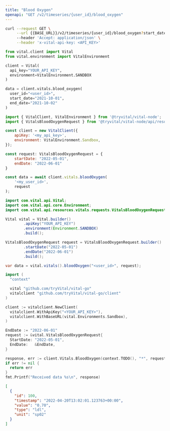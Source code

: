 ```yaml
---
title: "Blood Oxygen"
openapi: "GET /v2/timeseries/{user_id}/blood_oxygen"
---
```


<RequestExample>

```bash cURL
curl --request GET \
     --url {{BASE_URL}}/v2/timeseries/{user_id}/blood_oxygen?start_date={{START_DATE}}&end_date={{END_DATE}} \
     --header 'Accept: application/json' \
     --header 'x-vital-api-key: <API_KEY>'
```

```python Python
from vital.client import Vital
from vital.environment import VitalEnvironment

client = Vital(
  api_key="YOUR_API_KEY",
  environment=VitalEnvironment.SANDBOX
)

data = client.vitals.blood_oxygen(
  user_id="<user_id>", 
  start_date="2021-10-01", 
  end_date="2021-10-02"
)
```

```javascript Node
import { VitalClient, VitalEnvironment } from '@tryvital/vital-node';
import { VitalsBloodOxygenRequest } from '@tryvital/vital-node/api/resources/vitals';

const client = new VitalClient({
    apiKey: '<my_api_key>',
    environment: VitalEnvironment.Sandbox,
});

const request: VitalsBloodOxygenRequest = {
    startDate: "2022-05-01",
    endDate: "2022-06-01"
}

const data = await client.vitals.bloodOxygen(
    '<my_user_id>',
    request
);
```

```java Java
import com.vital.api.Vital;
import com.vital.api.core.Environment;
import com.vital.api.resources.vitals.requests.VitalsBloodOxygenRequest;

Vital vital = Vital.builder()
        .apiKey("YOUR_API_KEY")
        .environment(Environment.SANDBOX)
        .build();

VitalsBloodOxygenRequest request = VitalsBloodOxygenRequest.builder()
        .startDate("2022-05-01")
        .endDate("2022-06-01")
        .build();

var data = vital.vitals().bloodOxygen("<user_id>", request);
```

```go Go
import (
  "context"

  vital "github.com/tryVital/vital-go"
  vitalclient "github.com/tryVital/vital-go/client"
)

client := vitalclient.NewClient(
  vitalclient.WithApiKey("<YOUR_API_KEY>"),
  vitalclient.WithBaseURL(vital.Environments.Sandbox),
)

EndDate := "2022-06-01"
request := &vital.VitalsBloodOxygenRequest{
  StartDate: "2022-05-01",
  EndDate:   &EndDate,
}

response, err := client.Vitals.BloodOxygen(context.TODO(), "*", request)
if err != nil {
  return err
}
fmt.Printf("Received data %s\n", response)
```

</RequestExample>

<ResponseExample>

```json Example
[
  {
    "id": 100,
    "timestamp": "2022-04-20T13:02:01.123763+00:00",
    "value": "0.70",
    "type": "ldl",
    "unit": "sp02"
  }
]
```

</ResponseExample>
